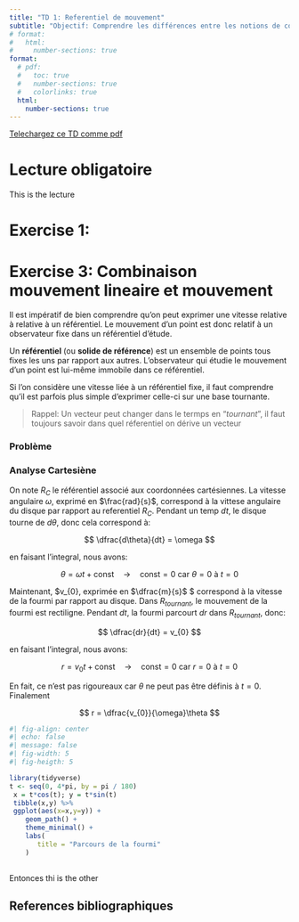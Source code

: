 ```yaml
---
title: "TD 1: Referentiel de mouvement"
subtitle: "Objectif: Comprendre les différences entre les notions de coordonnées de **base de  projection** et de **référentiel**"
# format:
#   html:
#     number-sections: true
format:
  # pdf:
  #   toc: true
  #   number-sections: true
  #   colorlinks: true
  html:
    number-sections: true
---
```


::: {.hero-buttons}
[Telechargez ce TD comme pdf](TD/01-TD.pdf){.btn-action-primary .btn-action .btn .btn-success role="button"}
::: 



# Lecture obligatoire

This is the lecture 



# Exercise 1: 


# Exercise 3: Combinaison mouvement lineaire et mouvement 

Il est impératif de bien comprendre qu'on peut exprimer une vitesse relative à relative à un référentiel.
Le mouvement d’un point est donc relatif à un observateur fixe dans un référentiel d’étude.

::: {.callout-tip}
Un **référentiel** (ou **solide de référence**) est un ensemble de points tous fixes les uns par rapport aux autres. L’observateur qui étudie le mouvement d’un point est lui-même immobile dans ce référentiel.
:::

Si l'on considère une vitesse liée à un référentiel fixe, il faut comprendre qu'il est parfois  plus simple  d'exprimer celle-ci sur une base tournante. 

>Rappel: Un vecteur peut changer dans le termps en "*tournant*", il faut toujours savoir dans quel réferentiel on dérive un vecteur

### Problème


### Analyse Cartesiène

On note $R_{C}$ le référentiel associé aux coordonnées cartésiennes.
La vitesse angulaire $\omega$, exprimé en $\frac{rad}{s}$, correspond à la vittese angulaire du disque par rapport au referentiel $R_{C}$.
Pendant un temp $dt$, le disque tourne de $d\theta$, donc cela correspond à:

$$
\dfrac{d\theta}{dt} = \omega
$$

en faisant l'integral, nous avons:

$$
\theta = \omega t + \text{const} \quad\rightarrow\quad \text{const} = 0 \text{ car } \theta = 0  \text{ à } t=0
$$


Maintenant, $v_{0}, exprimée en $\dfrac{m}{s}$ $ correspond à la vitesse de la fourmi par rapport au disque.
Dans  $R_{tournant}$, le mouvement de la fourmi est rectiligne.
Pendant $dt$, la fourmi parcourt $dr$ dans $R_{tournant}$, donc:

$$
\dfrac{dr}{dt} = v_{0}
$$

en faisant l'integral, nous avons:

$$
r = v_{0} t + \text{const} \quad\rightarrow\quad \text{const} = 0 \text{ car } r = 0  \text{ à } t = 0
$$


En fait, ce n'est pas rigoureaux car $\theta$ ne peut pas être définis à  $t=0$.
Finalement

$$
r = \dfrac{v_{0}}{\omega}\theta
$$


```r
#| fig-align: center
#| echo: false
#| message: false
#| fig-width: 5
#| fig-heigth: 5

library(tidyverse)
t <- seq(0, 4*pi, by = pi / 180)
 x = t*cos(t); y = t*sin(t)
 tibble(x,y) %>% 
 ggplot(aes(x=x,y=y)) + 
    geom_path() +
    theme_minimal() +
    labs(
       title = "Parcours de la fourmi"
    )
 
```










Entonces thi is the other


## References bibliographiques 